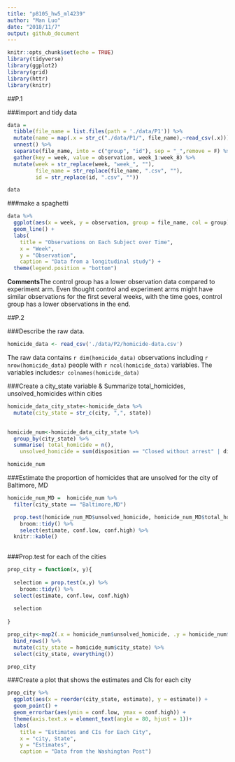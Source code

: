 ```yaml
---
title: "p8105_hw5_ml4239"
author: "Man Luo"
date: "2018/11/7"
output: github_document
---
```


```r
knitr::opts_chunk$set(echo = TRUE)
library(tidyverse)
library(ggplot2)
library(grid)
library(httr)
library(knitr)
```

##P.1

###import and tidy data
```r
data = 
  tibble(file_name = list.files(path = './data/P1')) %>% 
  mutate(name = map(.x = str_c("./data/P1/", file_name),~read_csv(.x))) %>% 
  unnest() %>% 
  separate(file_name, into = c("group", "id"), sep = "_",remove = F) %>% 
  gather(key = week, value = observation, week_1:week_8) %>% 
  mutate(week = str_replace(week, "week_", ""),
         file_name = str_replace(file_name, ".csv", ""),
         id = str_replace(id, ".csv", "")) 

data
```

###make a spaghetti
```r
data %>% 
  ggplot(aes(x = week, y = observation, group = file_name, col = group))+
  geom_line() +
  labs(
    title = "Observations on Each Subject over Time",
    x = "Week",
    y = "Observation",
    caption = "Data from a longitudinal study") +
  theme(legend.position = "bottom")

```

**Comments**The control group has a lower observation data compared to experiment arm. Even thought control and experiment arms might have similar observations for the first several weeks, with the time goes, control group has a lower observations in the end.  


##P.2

###Describe the raw data.
```r
homicide_data <- read_csv('./data/P2/homicide-data.csv') 

```
The raw data contains `r dim(homicide_data)` observations including `r nrow(homicide_data)` people with `r ncol(homicide_data)` variables. The variables includes:`r colnames(homicide_data)`


###Create a city_state variable & Summarize total_homicides, unsolved_homicides within cities
```r

homicide_data_city_state<-homicide_data %>%  
  mutate(city_state = str_c(city, ",", state)) 

  
homicide_num<-homicide_data_city_state %>%   
  group_by(city_state) %>%
  summarise( total_homicide = n(),
    unsolved_homicide = sum(disposition == "Closed without arrest" | disposition == "Open/No arrest")) 

homicide_num

```

###Estimate the proportion of homicides that are unsolved for the city of Baltimore, MD
```r
homicide_num_MD =  homicide_num %>%
  filter(city_state == "Baltimore,MD")

  prop.test(homicide_num_MD$unsolved_homicide, homicide_num_MD$total_homicide) %>% 
    broom::tidy() %>% 
    select(estimate, conf.low, conf.high) %>% 
  knitr::kable()
  
```

###Prop.test for each of the cities
```r

prop_city = function(x, y){
  
  selection = prop.test(x,y) %>% 
    broom::tidy() %>% 
  select(estimate, conf.low, conf.high)
  
  selection
  
}

prop_city<-map2(.x = homicide_num$unsolved_homicide, .y = homicide_num$total_homicide, ~prop_city(.x, .y)) %>% 
  bind_rows() %>% 
  mutate(city_state = homicide_num$city_state) %>% 
  select(city_state, everything()) 

prop_city
```

###Create a plot that shows the estimates and CIs for each city

```r
prop_city %>% 
  ggplot(aes(x = reorder(city_state, estimate), y = estimate)) +
  geom_point() +
  geom_errorbar(aes(ymin = conf.low, ymax = conf.high)) +
  theme(axis.text.x = element_text(angle = 80, hjust = 1))+
  labs(
    title = "Estimates and CIs for Each City",
    x = "city, State",
    y = "Estimates",
    caption = "Data from the Washington Post")
```

